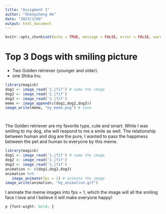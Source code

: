 ---
title: "Assigment 1"
author: "Shengsheng He"
date: "2023/3/09"
output: html_document
---


```{r setup, include=FALSE}
knitr::opts_chunk$set(echo = TRUE, message = FALSE, error = FALSE, warning = FALSE)
```

# Top 3 Dogs with smiling picture

* Two Golden retriever (younger and older).
* one Shiba Inu.

```{r, eval=FALSE}
library(magick)
dog1 <- image_read('1.jfif') # name the image
dog2 <- image_read('2.jfif')
dog3 <- image_read('3.jfif')
meme <- image_append(c(dog1,dog2,dog3))
image_write(meme, "my_meme.png") # save




```

The Golden retriever are my favorite type, cute and smart. While I was smiling to my dog, she will respond to me a smile as well. The relationship between human and dog are the pure, I wanted to pass the happiness between the pet and human to everyone by this meme.  


```{r}
library(magick)
dog1 <- image_read('1.jfif') # name the image
dog2 <- image_read('2.jfif')
dog3 <- image_read('3.jfif')
animation <- c(dog1,dog2,dog3)
animation %>%
   image_animate(fps = 1) # animate the image
image_write(animation, "my_animation.gif")


```
I animate the meme images into fps = 1, which the image will all the smiling face I love and I believe it will make everyone happy!


```{css}
p {font-wight: bold; }

```
